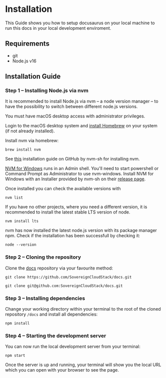 
# Installation

This Guide shows you how to setup docusaurus on your local machine to run this docs in your local development enviroment.

## Requirements

- git
- Node.js v16

## Installation Guide

### Step 1 – Installing Node.js via nvm

It is recommended to install Node.js via nvm – a node version manager – to have the possibility to switch between different node.js versions.

<Tabs groupId="operating-systems">
  <TabItem value="mac" label="macOS">

You must have macOS desktop access with administrator privileges.

Login to the macOS desktop system and [install Homebrew](https://brew.sh/) on your system (if not already installed).

Install nvm via homebrew:

```
brew install nvm
```

  </TabItem>
  <TabItem value="linux" label="Linux">

See [this](https://github.com/nvm-sh/nvm#installing-and-updating) installation guide on GitHub by nvm-sh for installing nvm.

  </TabItem>
  <TabItem value="win" label="Windows">

[NVM for Windows](https://github.com/coreybutler/nvm-windows)
runs in an Admin shell. You'll need to start powershell or Command Prompt as Administrator to use nvm-windows. Install NVM for Windows with an Installer provided by nvm-sh on their [release page](https://github.com/coreybutler/nvm-windows/releases).

  </TabItem>
</Tabs>

Once installed you can check the available versions with

```
nvm list
```

If you have no other projects, where you need a different version, it is recommended to install the latest stable LTS version of node.

```console
nvm install lts
```

nvm has now installed the latest node.js version with its package manager npm. Check if the installation has been successfull by checking it:

```console
node --version
```

### Step 2 – Cloning the repository

Clone the [docs](https://github.com/SovereignCloudStack/docs) repository via your favourite method:

<Tabs groupId="cloning-">
  <TabItem value="https" label="HTTPS">

```console title="HTTPS"
git clone https://github.com/SovereignCloudStack/docs.git
```

</TabItem>
  <TabItem value="ssh" label="SSH">

```console title="SSH"
git clone git@github.com:SovereignCloudStack/docs.git
```

</TabItem>
</Tabs>

### Step 3 – Installing dependencies

Change your working directory within your terminal to the root of the cloned repository `/docs` and install all dependencies:

```console
npm install
```

### Step 4 – Starting the development server

You can now run the local development server from your terminal:

```console
npm start
```

Once the server is up and running, your terminal will show you the local URL which you can open with your browser to see the page.
